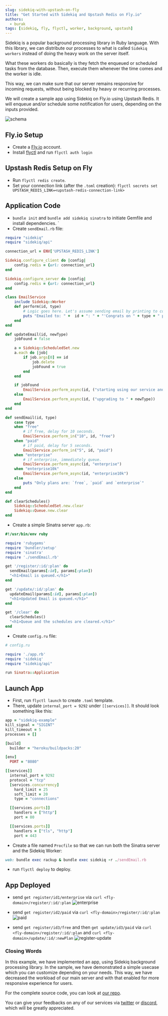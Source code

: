 ```yaml
---
slug: sidekiq-with-upstash-on-fly
title: "Get Started with Sidekiq and Upstash Redis on Fly.io"
authors:
  - burak
tags: [sidekiq, fly, flyctl, worker, background, upstash]
---
```


Sidekiq is a popular background processing library in Ruby language. With this library, we can distribute our processes to what is called `Sidekiq workers` instead of doing the heavy work on the server itself.

What these workers do basically is they fetch the enqueued or scheduled tasks from the database. Then, execute them whenever the time comes and the worker is idle.

This way, we can make sure that our server remains responsive for incoming requests, without being blocked by heavy or recurring processes.

We will create a sample app using Sidekiq on Fly.io using Upstash Redis. It will enqueue and/or schedule some notification for users, depending on the inputs provided.

![schema](/blog/sidekiq-fly/sidekiq.png)

## Fly.io Setup

- Create a [Fly.io](https://fly.io/) account.
- Install [flyctl](https://fly.io/docs/getting-started/installing-flyctl/) and
  run `flyctl auth login`

## Upstash Redis Setup on Fly

- Run `flyctl redis create`.
- Set your connection link (after the `.toml` creation): `flyctl secrets set UPSTASH_REDIS_LINK=<upstash-redis-connection-link>`

## Application Code

- `bundle init` and `bundle add sidekiq sinatra` to initiate Gemfile and install dependencies.
  `
- Create `sendEmail.rb` file:

```ruby
require "sidekiq"
require "sidekiq/api"

connection_url = ENV['UPSTASH_REDIS_LINK']

Sidekiq.configure_client do |config|
    config.redis = {url: connection_url}
end

Sidekiq.configure_server do |config|
    config.redis = {url: connection_url}
end

class EmailService
    include Sidekiq::Worker
    def perform(id, type)
        # Logic goes here. Let's assume sending email by printing to console.
        puts "Emailed to: " +  id + ": " + "'Congrats on " + type + " plan.'"
    end
end

def updateEmail(id, newType)
    jobFound = false

    a = Sidekiq::ScheduledSet.new
    a.each do |job|
        if job.args[0] == id
            job.delete
            jobFound = true
        end
    end

    if jobFound
        EmailService.perform_async(id, ("starting using our service and upgrading it to " + newType))
    else
        EmailService.perform_async(id, ("upgrading to " + newType))
    end
end

def sendEmail(id, type)
    case type
    when "free"
        # if free, delay for 10 seconds.
        EmailService.perform_in("10", id, "free")
    when "paid"
        # if paid, delay for 5 seconds.
        EmailService.perform_in("5", id, "paid")
    when "enterprise"
        # if enterprise, immediately queue.
        EmailService.perform_async(id, "enterprise")
    when "enterprise10k"
        EmailService.perform_async(id, "enterprise10k")
    else
        puts "Only plans are: `free`, `paid` and `enterprise`"
    end
end

def clearSchedules()
    Sidekiq::ScheduledSet.new.clear
    Sidekiq::Queue.new.clear
end
```

- Create a simple Sinatra server `app.rb`:

```ruby
#!/usr/bin/env ruby

require 'rubygems'
require 'bundler/setup'
require 'sinatra'
require './sendEmail.rb'

get '/register/:id/:plan' do
  sendEmail(params[:id], params[:plan])
  "<h1>Email is queued.</h1>"
end

get '/update/:id/:plan' do
  updateEmail(params[:id], params[:plan])
  "<h1>Updated Email is queued.</h1>"
end

get '/clear' do
  clearSchedules()
  "<h1>Queue and the schedules are cleared.</h1>"
end
```

- Create `config.ru` file:

```ruby
# config.ru

require './app.rb'
require 'sidekiq'
require "sidekiq/api"

run Sinatra::Application
```

## Launch App

- First, run `flyctl launch` to create `.toml` template.
- There, update `internal_port = 9292` under `[[services]]`. It should look something like this:

```ruby
app = "sidekiq-example"
kill_signal = "SIGINT"
kill_timeout = 5
processes = []

[build]
  builder = "heroku/buildpacks:20"

[env]
  PORT = "8080"

[[services]]
  internal_port = 9292
  protocol = "tcp"
  [services.concurrency]
    hard_limit = 25
    soft_limit = 20
    type = "connections"

  [[services.ports]]
    handlers = ["http"]
    port = 80

  [[services.ports]]
    handlers = ["tls", "http"]
    port = 443
```

- Create a file named `Procfile` so that we can run both the Sinatra server and the Sidekiq Worker:

```ruby
web: bundle exec rackup & bundle exec sidekiq -r ./sendEmail.rb
```

- run `flyctl deploy` to deploy.

## App Deployed

- send `get register/id1/enterprise` via `curl <fly-domain>/register/:id/:plan`
  ![enterprise](/blog/sidekiq-fly/enterprise.png)

- send `get register/id2/paid` via `curl <fly-domain>/register/:id/:plan`
  ![paid](/blog/sidekiq-fly/paid.png)

- send `get register/id3/free` and then `get update/id3/paid` via `curl <fly-domain>/register/:id/:plan` and `curl <fly-domain>/update/:id/:newPlan`
  ![register-update](/blog/sidekiq-fly/register-update.png)

### Closing Words

In this example, we have implemented an app, using Sidekiq background processing library. In the sample, we have demonstrated a simple usecase which you can customize depending on your needs. This way, we have decreased the workload of our main server and with that enabled for more responsive experience for users.

For the complete source code, you can look at [our repo](https://github.com/upstash/redis-examples/tree/compatible-libraries/using-sidekiq).

You can give your feedbacks on any of our services via [twitter](https://twitter.com/upstash) or [discord](https://discord.gg/w9SenAtbme), which will be greatly appreciated.
